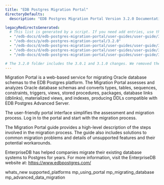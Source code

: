 ```yaml
---
title: "EDB Postgres Migration Portal"
directoryDefaults:
  description: "EDB Postgres Migration Portal Version 3.2.0 Documentation and release notes. EDB Postgre Migration Portal converts Oracle Schema to PostgreSQL online. "

legacyRedirectsGenerated:
  # This list is generated by a script. If you need add entries, use the `legacyRedirects` key.
  - "/edb-docs/d/edb-postgres-migration-portal/user-guides/user-guide/3.2.0/index.html"
  - "/edb-docs/p/edb-postgres-migration-portal/3.2.0"
  - "/edb-docs/d/edb-postgres-migration-portal/user-guides/user-guide/3.2.0/conclusion.html"
  - "/edb-docs/d/edb-postgres-migration-portal/user-guides/user-guide/3.2.0/whats_new.html"
  - "/edb-docs/d/edb-postgres-migration-portal/user-guides/user-guide/3.2.0/genindex.html"

# The 3.2.0 folder includes the 3.0.1 and 3.1.0 changes. We removed the earlier release folders because we only want to display a Version label for Migration Portal documentation reflecting the latest release on Docs 2.0. When preparing for a future release, create your working branch, and rename the 3.2.0 folder to the latest version number. To get back to the 3.0.1 or 3.1.0 sources use a tag dated between June 23rd and June 27th, 2021.
---
```

<div id="index" class="registered_link"></div>

Migration Portal is a web-based service for migrating Oracle database schemas to the EDB Postgres platform. The Migration Portal assesses and analyzes Oracle database schemas and converts types, tables, sequences, constraints, triggers, views, stored procedures, packages, database links (dblinks), materialized views, and indexes, producing DDLs compatible with EDB Postgres Advanced Server.

The user-friendly portal interface simplifies the assessment and migration process. Log in to the portal and start with the migration process.

The Migration Portal guide provides a high-level description of the steps involved in the migration process. The guide also includes solutions to common migration problems and details of unsupported features and their potential workarounds.

EnterpriseDB has helped companies migrate their existing database systems to Postgres for years. For more information, visit the EnterpriseDB website at: <https://www.edbpostgres.com/>

<div class="toctree" maxdepth="3">

whats_new supported_platforms mp_using_portal mp_migrating_database mp_advanced_data_migration 

</div>
